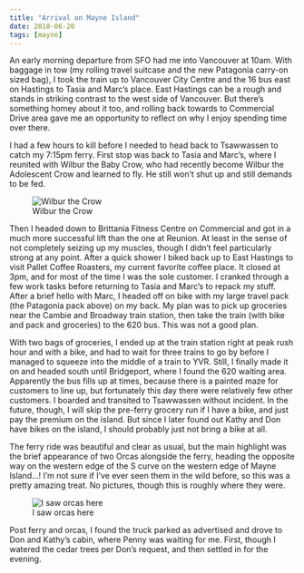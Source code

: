 ```yaml
---
title: "Arrival on Mayne Island"
date: 2018-06-20
tags: [mayne]
---
```


An early morning departure from SFO had me into Vancouver at 10am. With baggage in tow (my rolling travel suitcase and the new Patagonia carry-on sized bag), I took the train up to Vancouver City Centre and the 16 bus east on Hastings to Tasia and Marc's place. East Hastings can be a rough and stands in striking contrast to the west side of Vancouver. But there's something homey about it too, and rolling back towards to Commercial Drive area gave me an opportunity to reflect on why I enjoy spending time over there.

I had a few hours to kill before I needed to head back to Tsawwassen to catch my 7:15pm ferry. First stop was back to Tasia and Marc's, where I reunited with Wilbur the Baby Crow, who had recently become Wilbur the Adolescent Crow and learned to fly. He still won't shut up and still demands to be fed.

![Wilbur the Crow](/img/mayne/IMG_3890.jpg)

Then I headed down to Brittania Fitness Centre on Commercial and got in a much more successful lift than the one at Reunion. At least in the sense of not completely seizing up my muscles, though I didn't feel particularly strong at any point. After a quick shower I biked back up to East Hastings to visit Pallet Coffee Roasters, my current favorite coffee place. It closed at 3pm, and for most of the time I was the sole customer. I cranked through a few work tasks before returning to Tasia and Marc's to repack my stuff. After a brief hello with Marc, I headed off on bike with my large travel pack (the Patagonia pack above) on my back. My plan was to pick up groceries near the Cambie and Broadway train station, then take the train (with bike and pack and groceries) to the 620 bus. This was not a good plan.

With two bags of groceries, I ended up at the train station right at peak rush hour and with a bike, and had to wait for three trains to go by before I managed to squeeze into the middle of a train to YVR. Still, I finally made it on and headed south until Bridgeport, where I found the 620 waiting area. Apparently the bus fills up at times, because there is a painted maze for customers to line up, but fortunately this day there were relatively few other customers. I boarded and transited to Tsawwassen without incident. In the future, though, I will skip the pre-ferry grocery run if I have a bike, and just pay the premium on the island. But since I later found out Kathy and Don have bikes on the island, I should probably just not bring a bike at all.

The ferry ride was beautiful and clear as usual, but the main highlight was the brief appearance of two Orcas alongside the ferry, heading the opposite way on the western edge of the S curve on the western edge of Mayne Island...! I'm not sure if I've ever seen them in the wild before, so this was a pretty amazing treat. No pictures, though this is roughly where they were.

![I saw orcas here](/img/mayne/IMG_3896.jpg)

Post ferry and orcas, I found the truck parked as advertised and drove to Don and Kathy's cabin, where Penny was waiting for me. First, though I watered the cedar trees per Don's request, and then settled in for the evening.
